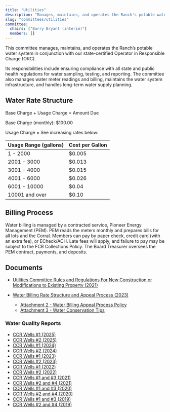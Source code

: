 ```yaml
---
title: "Utilities"
description: "Manages, maintains, and operates the Ranch's potable water system in conjunction with our state-certified Operator in Responsible Charge (ORC)."
slug: "committees/utilities"
committee:
  chairs: ["Barry Bryant (interim)"]
  members: []
---
```



<CommitteeMembers frontmatter={frontmatter} />

This committee manages, maintains, and operates the Ranch’s potable water system in conjunction with our state-certified Operator in Responsible Charge (ORC).

Its responsibilities include ensuring compliance with all state and public health regulations for water sampling, testing, and reporting. The committee also manages water meter readings and billing, maintains the water system infrastructure, and handles long-term water supply planning.

## Water Rate Structure

Base Charge + Usage Charge = Amount Due

Base Charge (monthly): $100.00

Usage Charge = See increasing rates below:

| Usage Range (gallons) | Cost per Gallon |
| --------------------- | --------------- |
| 1 - 2000              | $0.005          |
| 2001 - 3000           | $0.013          |
| 3001 - 4000           | $0.015          |
| 4001 - 6000           | $0.026          |
| 6001 - 10000          | $0.04           |
| 10001 and over        | $0.10           |

## Billing Process

Water billing is managed by a contracted service, Pioneer Energy Management (PEM). PEM reads the meters monthly and prepares bills for all lots and the Corral. Members can pay by paper check, credit card (with an extra fee), or ECheck/ACH. Late fees will apply, and failure to pay may be subject to the FCR Collections Policy. The Board Treasurer oversees the PEM contract, payments, and deposits.

## Documents

- [Utilities Committee Rules and Regulations For New Construction or Modifications to Existing Property (2021)](/uploads/2021/12/2021_12_Utilities_Committee_Rules_and_Regulations_for_Homeowners.pdf)
- [Water Billing Rate Structure and Appeal Process (2023)](/uploads/documents/water_billing_rate_structure_and_appeals_process_2023.pdf)

  - [Attachment 2 - Water Billing Appeal Process Policy](/uploads/documents/attachment_2_water_billing_appeal_process_policy.pdf)
  - [Attachment 3 - Water Conservation Tips](/uploads/documents/attachment_3_water_conservation_tips.pdf)

### Water Quality Reports

- [CCR Wells #1 (2025)](/uploads/documents/utilities/water_quality_report_no1_ccr_2025.pdf)
- [CCR Wells #2 (2025)](/uploads/documents/utilities/water_quality_report_no2_ccr_2025.pdf)
- [CCR Wells #1 (2024)](/uploads/documents/utilities/water_quality_report_no1_ccr_2024.pdf)
- [CCR Wells #2 (2024)](/uploads/documents/utilities/water_quality_report_no2_ccr_2024.pdf)
- [CCR Wells #1 (2023)](/uploads/documents/utilities/water_quality_report_no1_ccr_2023.pdf)
- [CCR Wells #2 (2023)](/uploads/documents/utilities/water_quality_report_no2_ccr_2023.pdf)
- [CCR Wells #1 (2022)](/uploads/2022/04/FALLS-CREEK-RANCH-NO-1-CO0134240-2022-CCR-Land.pdf)
- [CCR Wells #2 (2022)](/uploads/2022/04/FALLS-CREEK-RANCH-NO-2-CO0134270-2022-CCR-Land.pdf)
- [CCR Wells #1 and #3 (2021)](/uploads/2022/02/FALLS-CREEK-RANCH-NO-1-CO0134240-2021-CCR-.pdf)
- [CCR Wells #2 and #4 (2021)](/uploads/2022/02/FALLS-CREEK-RANCH-NO-2-CO0134270-2021-CCR.pdf)
- [CCR Wells #1 and #3 (2020)](/uploads/2016/03/FALLS-CREEK-RANCH-NO-1-CO0134240-2020-CCR-Port.pdf)
- [CCR Wells #2 and #4 (2020)](/uploads/2016/03/FALLS-CREEK-RANCH-NO-2-CO0134270-2020-CCR.pdf)
- [CCR Wells #1 and #3 (2019)](/uploads/2022/02/FALLS-CREEK-RANCH-NO-1-CO0134240-2019-CCR-Port.pdf)
- [CCR Wells #2 and #4 (2019)](/uploads/2022/02/FALLS-CREEK-RANCH-NO-2-CO0134270-2019-CCR-Port.pdf)


<FileHistory file="src/content/docs/committees/utilities.mdx" />